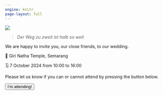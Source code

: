 ```yaml
---
engine: knitr
page-layout: full
---
```


::: {.justify}

![](./img/IMG_5104.JPEG)

> _Der Weg zu zweit ist halb so weit_

We are happy to invite you, our close friends, to our wedding. 

📍 Giri Natha Temple, Semarang

🗓️ 7 October 2024 from 10:00 to 16:00

Please let us know if you can or cannot attend by pressing the button below.

<button class="btn btn-primary" type="button">I'm attending!</button>

:::


